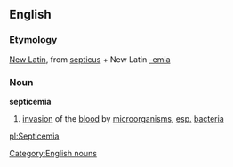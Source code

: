 {{wikipedia}}
== English ==
=== Etymology ===
[[New Latin]], from {{L.}} [[septicus]] + New Latin [[-emia]]
=== Noun ===
[[Category:English nouns]]
'''septicemia'''
# [[invasion]] of the [[blood]] by [[microorganism]]s, [[esp.]] [[bacteria]]

[[pl:Septicemia]]